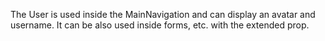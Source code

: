The User is used inside the MainNavigation and can display an avatar and username. It can be also used inside forms, etc. with the extended prop.

<!--
```js
import { User } from '@wfp/ui';
```

```js
<User
  alt="Image Alt text"
  ellipsis={false}
  name="Max Mustermann"
  image="https//www.example.com/image.jpg"
/>
```

### Extended User

```js
<User
  alt="Image Alt text"
  description={
    <List kind="simple" small>
      <ListItem>Business Support Assistant G4</ListItem>
      <ListItem>Fixed Term</ListItem>
    </List>
  }
  extendedDescription={
    <List kind="simple" small>
      <ListItem title="First level supervisor">Marie Curie</ListItem>
      <ListItem title="Mrc">Tanzania Country Office</ListItem>
      <ListItem title="Head of unit">Max Planck</ListItem>
    </List>
  }
  name="Albert Einstein"
  image="https//www.example.com/image.jpg"
/>
```
-->
